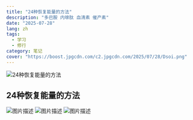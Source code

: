 ```yaml
---
title: "24种恢复能量的方法"
description: "多巴胺 内啡肽 血清素 催产素"
date: "2025-07-28"
lang: zh
tags:
  - 学习
  - 修行
category: 笔记
cover: "https://boost.jpgcdn.com/c2.jpgcdn.com/2025/07/28/Dsoi.png"
---
```



<Image
  src="https://boost.jpgcdn.com/c2.jpgcdn.com/2025/07/28/Dsoi.png"
  alt="24种恢复能量的方法"
  width={999}
  height={527}
  isArticleImage={true}
/>

## 24种恢复能量的方法

<Image
  src="https://jpgcom.com/i/116-AA2-B5-B59-D-4829-B4-D1-93-F2-B1-ED8519.D3Tj"
  alt="图片描述"
  width={800}
  height={400}
  isArticleImage={true}
/>
<Image
  src="https://jpgcom.com/i/84-DEB528-B0-C8-4-AFE-8578-157-F67040-F09.DWUZ"
  alt="图片描述"
  width={800}
  height={400}
  isArticleImage={true}
/>
<Image
  src="https://jpgcom.com/i/5-F99-E2-F4-58-BF-4-E09-8256-103-CA2-A7-F5-BC.DetL"
  alt="图片描述"
  width={800}
  height={400}
  isArticleImage={true}
/>

